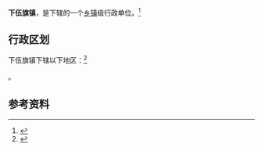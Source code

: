 {{中国乡级行政区|12/01/14/105/000}}

'''下伍旗镇'''，是{{PRC admin/fullname|12/01/14/105/000|3}}下辖的一个[[乡镇|乡镇]]级行政单位。<ref>{{PRC admin/ref sgc|{{PRC admin/parent|12/01/14/105/000}}}}</ref>

== 行政区划 ==

下伍旗镇下辖以下地区：<ref>{{PRC admin/ref sgc|12/01/14/105/000}}</ref>

{{PRC admin/children|12/01/14/105/000}}。

== 参考资料 ==

{{reflist}}

{{行政区划小作品}}
{{PRC admin/navcat|12/01/14/105/000}}